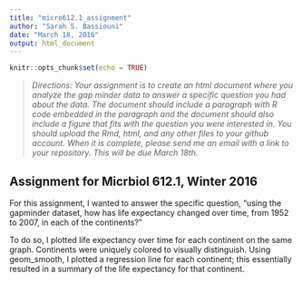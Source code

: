 ```yaml
---
title: "micro612.1_assignment"
author: "Sarah S. Bassiouni"
date: "March 18, 2016"
output: html_document
---
```


```r
knitr::opts_chunk$set(echo = TRUE)
```
><i>Directions:
Your assignment is to create an html document where you analyze the gap minder data to answer a specific question you had about the data. The document should include a paragraph with R code embedded in the paragraph and the document should also include a figure that fits with the question you were interested in. You should upload the Rmd, html, and any other files to your github account. When it is complete, please send me an email with a link to your repository. This will be due March 18th.</i>

## Assignment for Micrbiol 612.1, Winter 2016

For this assignment, I wanted to answer the specific question, "using the gapminder dataset, how has life expectancy changed over time, from 1952 to 2007, in each of the continents?"

To do so, I plotted life expectancy over time for each continent on the same graph.  Continents were uniquely colored to visually distinguish. Using geom_smooth, I plotted a regression line for each continent; this essentially resulted in a summary of the life expectancy for that continent.

```r

```

